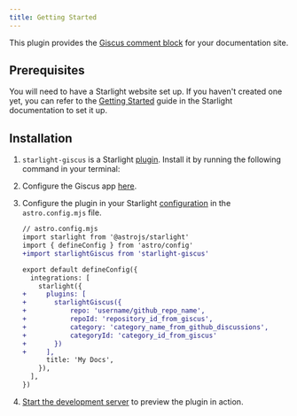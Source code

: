 ```yaml
---
title: Getting Started
---
```


This plugin provides the [Giscus comment block](https://giscus.app) for your documentation site.

## Prerequisites

You will need to have a Starlight website set up. If you haven't created one yet, you can refer to the [Getting Started](https://starlight.astro.build/getting-started) guide in the Starlight documentation to set it up.

## Installation


<Steps>

1. `starlight-giscus` is a Starlight [plugin](https://starlight.astro.build/reference/plugins/). Install it by running the following command in your terminal:

    <PackageManagers pkg="starlight-giscus"  />

2. Configure the Giscus app [here](https://giscus.app).

3. Configure the plugin in your Starlight [configuration](https://starlight.astro.build/reference/configuration/#plugins) in the `astro.config.mjs` file.

    ```diff lang="js"
    // astro.config.mjs
    import starlight from '@astrojs/starlight'
    import { defineConfig } from 'astro/config'
    +import starlightGiscus from 'starlight-giscus'

    export default defineConfig({
      integrations: [
        starlight({
    +     plugins: [
    +       starlightGiscus({
    +           repo: 'username/github_repo_name',
    +           repoId: 'repository_id_from_giscus',
    +           category: 'category_name_from_github_discussions',
    +           categoryId: 'category_id_from_giscus'
    +       })
    +     ],
          title: 'My Docs',
        }),
      ],
    })
    ```

4. [Start the development server](https://starlight.astro.build/getting-started/#start-the-development-server) to preview the plugin in action.

</Steps>
